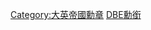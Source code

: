 {{catmore|大英帝國勳章}}
{{Commonscat|Dames Commander of the Order of the British Empire}}

[[Category:大英帝國勳章|Category:大英帝國勳章]]
[[Category:英國授勳者|DBE勳銜]]